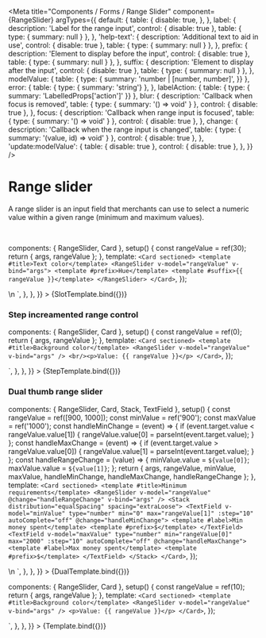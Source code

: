 
<Meta
  title="Components / Forms / Range Slider"
  component={RangeSlider}
  argTypes={{
    default: {
      table: {
        disable: true,
      },
    },
    label: {
      description: 'Label for the range input',
      control: { disable: true },
      table: { type: { summary: null } },
    },
    'help-text': {
      description: 'Additional text to aid in use',
      control: { disable: true },
      table: { type: { summary: null } },
    },
    prefix: {
      description: 'Element to display before the input',
      control: { disable: true },
      table: { type: { summary: null } },
    },
    suffix: {
      description: 'Element to display after the input',
      control: { disable: true },
      table: { type: { summary: null } },
    },
    modelValue: {
      table: { type: {
        summary: 'number | [number, number]',
      }}
    },
    error: {
      table: { type: { summary: 'string'} },
    },
    labelAction: {
      table: { type: { summary: 'LabelledProps[\'action\']' }}
    },
    blur: {
      description: 'Callback when focus is removed',
      table: { type: { summary: '() => void' } },
      control: { disable: true },
    },
    focus: {
      description: 'Callback when range input is focused',
      table: { type: { summary: '() => void' } },
      control: { disable: true },
    },
    change: {
      description: 'Callback when the range input is changed',
      table: { type: { summary: '(value, id) => void' } },
      control: { disable: true },
    },
    'update:modelValue': {
      table: { disable: true },
      control: { disable: true },
    },
  }}
/>

# Range slider

A range slider is an input field that merchants can use to select a numeric value within a given range (minimum and maximum values).

<br/>

  components: { RangeSlider, Card },
  setup() {
    const rangeValue = ref(30);
    return { args, rangeValue };
  },
  template: `
    <Card sectioned>
      <template #title>Text color</template>
      <RangeSlider v-model="rangeValue" v-bind="args">
        <template #prefix>Hue</template>
        <template #suffix>{{ rangeValue }}</template>
      </RangeSlider>
    </Card>
  `,
});

<Canvas>
  <Story
    name="Prefix and suffix elements"
    height="150px"
    args={{
      min: 0,
      max: 360,
      label: "Hue color mix",
      output: true,
    }}
    parameters={{
      docs: {
        source: {
          state: 'close',
          code: dedent`
            <Card sectioned>
              <template #title>Text color</template>
              <RangeSlider v-model="rangeValue" :min="0" :max="360" label="Hue color mix" output>
                <template #prefix>Hue</template>
                <template #suffix>{{ rangeValue }}</template>
              </RangeSlider>
            </Card>\n
            <script setup>
              const rangeValue = ref(30);
            </script>
          `,
        },
      },
    }}
  >
    {SlotTemplate.bind({})}
  </Story>
</Canvas>

### **Step increamented range control**

  components: { RangeSlider, Card },
  setup() {
    const rangeValue = ref(0);
    return { args, rangeValue };
  },
  template: `
    <Card sectioned>
      <template #title>Background color</template>
      <RangeSlider v-model="rangeValue" v-bind="args" />
      <br/><p>Value: {{ rangeValue }}</p>
    </Card>
  `,
});

<Canvas>
  <Story
    name="Range slider with steps"
    height="150px"
    args={{
      min: -20,
      max: 20,
      step: 4,
      label: "Logo offset",
      output: true,
    }}
    parameters={{
      docs: {
        source: {
          state: 'close',
          code: dedent`
            <Card sectioned>
              <template #title>Background color</template>
              <RangeSlider v-model="rangeValue" :min="-20" :max="20" :step="4" label="Logo offset" output />
            </Card>
          `,
        },
      },
    }}
  >
    {StepTemplate.bind({})}
  </Story>
</Canvas>

### **Dual thumb range slider**

  components: { RangeSlider, Card, Stack, TextField },
  setup() {
    const rangeValue = ref([900, 1000]);
    const minValue = ref('900');
    const maxValue = ref('1000');
    const handleMinChange = (event) => {
      if (event.target.value < rangeValue.value[1]) {
        rangeValue.value[0] = parseInt(event.target.value);
      }
    };
    const handleMaxChange = (event) => {
      if (event.target.value > rangeValue.value[0]) {
        rangeValue.value[1] = parseInt(event.target.value);
      }
    };
    const handleRangeChange = (value) => {
      minValue.value = `${value[0]}`;
      maxValue.value = `${value[1]}`;
    };
    return { args, rangeValue, minValue, maxValue, handleMinChange, handleMaxChange, handleRangeChange };
  },
  template: `
    <Card sectioned>
      <template #title>Minimum requirements</template>
      <RangeSlider v-model="rangeValue" @change="handleRangeChange" v-bind="args" />
      <Stack distribution="equalSpacing" spacing="extraLoose">
        <TextField v-model="minValue" type="number" min="0" max="rangeValue[1]" :step="10" autoComplete="off" @change="handleMinChange">
          <template #label>Min money spent</template>
          <template #prefix>$</template>
        </TextField>
        <TextField v-model="maxValue" type="number" min="rangeValue[0]" max="2000" :step="10" autoComplete="off" @change="handleMaxChange">
          <template #label>Max money spent</template>
          <template #prefix>$</template>
        </TextField>
      </Stack>
    </Card>
  `,
});

<Canvas>
  <Story
    name="Dual thumb range slider"
    height="150px"
    args={{
      min: 0,
      max: 2000,
      step: 10,
      label: "Money spent is between",
      output: true,
    }}
    parameters={{
      docs: {
        source: {
          state: 'close',
          code: dedent`
            <Card sectioned>
              <template #title>Minimum requirements</template>
              <RangeSlider v-model="rangeValue" @change="handleRangeChange" v-bind="args" />
              <Stack distribution="equalSpacing" spacing="extraLoose">
                <TextField v-model="minValue" type="number" min="0" max="rangeValue[1]" :step="10" autoComplete="off" @change="handleMinChange">
                  <template #label>Min money spent</template>
                  <template #prefix>$</template>
                </TextField>
                <TextField v-model="maxValue" type="number" min="rangeValue[0]" max="2000" :step="10" autoComplete="off" @change="handleMaxChange">
                  <template #label>Max money spent</template>
                  <template #prefix>$</template>
                </TextField>
              </Stack>
            </Card>\n
            <script setup>
                const rangeValue = ref([900, 1000]);
                const minValue = ref('900');
                const maxValue = ref('1000');
                const handleMinChange = (event) => {
                  if (event.target.value < rangeValue.value[1]) {
                    rangeValue.value[0] = parseInt(event.target.value);
                  }
                };
                const handleMaxChange = (event) => {
                  if (event.target.value > rangeValue.value[0]) {
                    rangeValue.value[1] = parseInt(event.target.value);
                  }
                };
                const handleRangeChange = (value) => {
                  minValue.value = \`\${value[0]}\`;
                  maxValue.value = \`\${value[1]}\`;
                };
            </script>
          `,
        },
      },
    }}
  >
    {DualTemplate.bind({})}
  </Story>
</Canvas>

  components: { RangeSlider, Card },
  setup() {
    const rangeValue = ref(10);
    return { args, rangeValue };
  },
  template: `
    <Card sectioned>
      <template #title>Background color</template>
      <RangeSlider v-model="rangeValue" v-bind="args" />
      <p>Value: {{ rangeValue }}</p>
    </Card>
  `,
});

<Canvas>
  <Story
    name="Range slider"
    height="150px"
    args={{
      label: "Opacity percentage",
      output: false,
    }}
    parameters={{
      docs: {
        source: {
          code: dedent`
            <Card sectioned>
              <template #title>Background color</template>
              <RangeSlider v-model="rangeValue" label="Opacity percentage" />
            </Card>
          `,
        },
      },
    }}
  >
    {Template.bind({})}
  </Story>
</Canvas>

<ArgsTable story="Range slider" />
